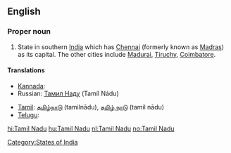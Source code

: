 ==English==
{{wikipedia}}

===Proper noun===
{{en-proper noun|sg=[[Tamil]] Nadu}}

# State in southern [[India]] which has [[Chennai]] (formerly known as [[Madras]]) as its capital. The other cities include [[Madurai]], [[Tiruchy]], [[Coimbatore]].

====Translations====
{{trans-top|state in southern India}}
* [[Kannada]]: {{t|kn|ತಮಿಳ್ ನಾಡು|sc=Knda}}
*Russian: [[Тамил Наду]] (Tamíl Nádu)
{{trans-mid}}
*[[Tamil]]: [[தமிழ்நாடு]] (tamilnādu), [[தமிழ் நாடு]] (tamil nādu)
* [[Telugu]]: {{t|te|తమిళ్ నాడు|sc=Telu}}
{{trans-bottom}}

[[Category:States of India]]

[[hi:Tamil Nadu]]
[[hu:Tamil Nadu]]
[[nl:Tamil Nadu]]
[[no:Tamil Nadu]]